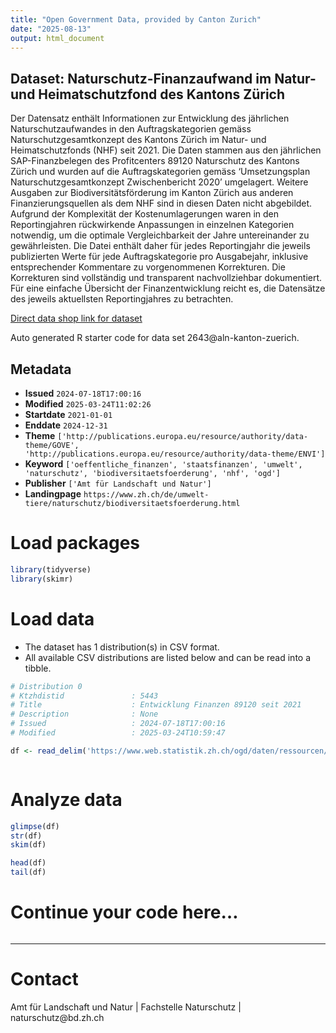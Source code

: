 ```yaml
---
title: "Open Government Data, provided by Canton Zurich"
date: "2025-08-13"
output: html_document
---
```


## Dataset: Naturschutz-Finanzaufwand im Natur- und Heimatschutzfond des Kantons Zürich

Der Datensatz enthält Informationen zur Entwicklung des jährlichen Naturschutzaufwandes in den Auftragskategorien gemäss Naturschutzgesamtkonzept des Kantons Zürich im Natur- und Heimatschutzfonds (NHF) seit 2021. Die Daten stammen aus den jährlichen SAP-Finanzbelegen des Profitcenters 89120 Naturschutz des Kantons Zürich und wurden auf die Auftragskategorien gemäss 'Umsetzungsplan Naturschutzgesamtkonzept Zwischenbericht 2020' umgelagert. Weitere Ausgaben zur Biodiversitätsförderung im Kanton Zürich aus anderen Finanzierungsquellen als dem NHF sind in diesen Daten nicht abgebildet. Aufgrund der Komplexität der Kostenumlagerungen waren in den Reportingjahren rückwirkende Anpassungen in einzelnen Kategorien notwendig, um die optimale Vergleichbarkeit der Jahre untereinander zu gewährleisten. Die Datei enthält daher für jedes Reportingjahr die jeweils publizierten Werte für jede Auftragskategorie pro Ausgabejahr, inklusive entsprechender Kommentare zu vorgenommenen Korrekturen. Die Korrekturen sind vollständig und transparent nachvollziehbar dokumentiert. Für eine einfache Übersicht der Finanzentwicklung reicht es, die Datensätze des jeweils aktuellsten Reportingjahres zu betrachten.

[Direct data shop link for dataset](https://www.zh.ch/de/politik-staat/statistik-daten/datenkatalog.html#/datasets/2643@aln-kanton-zuerich)

Auto generated R starter code for data set 2643@aln-kanton-zuerich.

## Metadata

- **Issued** `2024-07-18T17:00:16`
- **Modified** `2025-03-24T11:02:26`
- **Startdate** `2021-01-01`
- **Enddate** `2024-12-31`
- **Theme** `['http://publications.europa.eu/resource/authority/data-theme/GOVE', 'http://publications.europa.eu/resource/authority/data-theme/ENVI']`
- **Keyword** `['oeffentliche_finanzen', 'staatsfinanzen', 'umwelt', 'naturschutz', 'biodiversitaetsfoerderung', 'nhf', 'ogd']`
- **Publisher** `['Amt für Landschaft und Natur']`
- **Landingpage** `https://www.zh.ch/de/umwelt-tiere/naturschutz/biodiversitaetsfoerderung.html`


# Load packages

```r

library(tidyverse)
library(skimr)

```

# Load data

-   The dataset has 1 distribution(s) in CSV format.
-   All available CSV distributions are listed below and can be read into a tibble.

```r

# Distribution 0
# Ktzhdistid               : 5443
# Title                    : Entwicklung Finanzen 89120 seit 2021
# Description              : None
# Issued                   : 2024-07-18T17:00:16
# Modified                 : 2025-03-24T10:59:47

df <- read_delim('https://www.web.statistik.zh.ch/ogd/daten/ressourcen/KTZH_00002643_00005443.csv')



```

# Analyze data

```r

glimpse(df)
str(df)
skim(df)

head(df)
tail(df)

```

# Continue your code here...

```r

```

------------------------------------------------------------------------

# Contact

Amt für Landschaft und Natur | Fachstelle Naturschutz | naturschutz@bd.zh.ch

